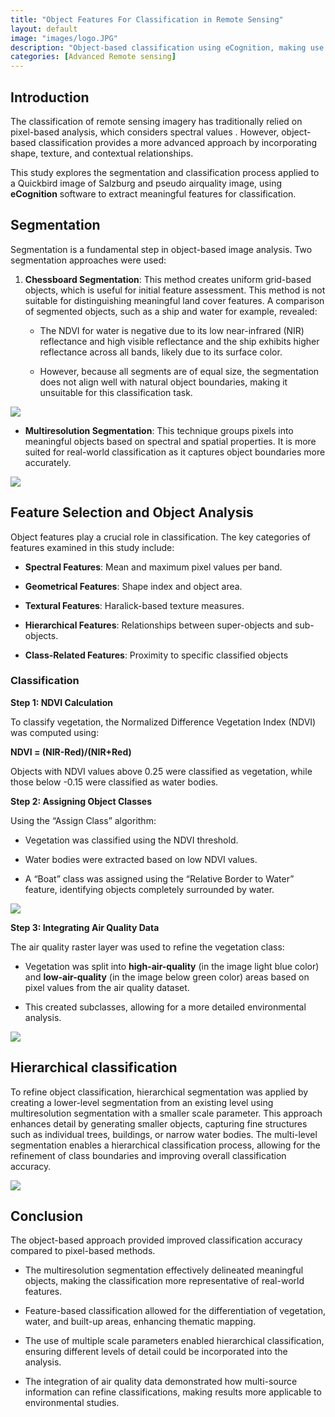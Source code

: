 ```yaml
---
title: "Object Features For Classification in Remote Sensing"
layout: default
image: "images/logo.JPG"
description: "Object-based classification using eCognition, making use of advanced segmentation, feature selection, and hierarchical segmentation."
categories: [Advanced Remote sensing]
---
```


## **Introduction**

The classification of remote sensing imagery has traditionally relied on pixel-based analysis, which considers spectral values . However, object-based classification provides a more advanced approach by incorporating shape, texture, and contextual relationships.

This study explores the segmentation and classification process applied to a Quickbird image of Salzburg and pseudo airquality image, using **eCognition** software to extract meaningful features for classification.

## **Segmentation**

Segmentation is a fundamental step in object-based image analysis. Two segmentation approaches were used:

1.  **Chessboard Segmentation**: This method creates uniform grid-based objects, which is useful for initial feature assessment. This method is not suitable for distinguishing meaningful land cover features. A comparison of segmented objects, such as a ship and water for example, revealed:

    -   The NDVI for water is negative due to its low near-infrared (NIR) reflectance and high visible reflectance and the ship exhibits higher reflectance across all bands, likely due to its surface color.

    -   However, because all segments are of equal size, the segmentation does not align well with natural object boundaries, making it unsuitable for this classification task.

![](images/chessboard_segmentation2.PNG)

-   **Multiresolution Segmentation**: This technique groups pixels into meaningful objects based on spectral and spatial properties. It is more suited for real-world classification as it captures object boundaries more accurately.

![](images/exercise_mrs2.JPG)

## Feature Selection and Object Analysis

Object features play a crucial role in classification. The key categories of features examined in this study include:

-   **Spectral Features**: Mean and maximum pixel values per band.

-   **Geometrical Features**: Shape index and object area.

-   **Textural Features**: Haralick-based texture measures.

-   **Hierarchical Features**: Relationships between super-objects and sub-objects.

-   **Class-Related Features**: Proximity to specific classified objects

### Classification

**Step 1: NDVI Calculation**

To classify vegetation, the Normalized Difference Vegetation Index (NDVI) was computed using:

**NDVI = (NIR-Red)/(NIR+Red)**

Objects with NDVI values above 0.25 were classified as vegetation, while those below -0.15 were classified as water bodies.

**Step 2: Assigning Object Classes**

Using the “Assign Class” algorithm:

-   Vegetation was classified using the NDVI threshold.

-   Water bodies were extracted based on low NDVI values.

-   A "Boat" class was assigned using the "Relative Border to Water" feature, identifying objects completely surrounded by water.

![](images/exercise4_boat.JPG)

**Step 3: Integrating Air Quality Data**

The air quality raster layer was used to refine the vegetation class:

-   Vegetation was split into **high-air-quality** (in the image light blue color) and **low-air-quality** (in the image below green color) areas based on pixel values from the air quality dataset.

-   This created subclasses, allowing for a more detailed environmental analysis.

![](images/quest3and4.JPG)

## Hierarchical classification

To refine object classification, hierarchical segmentation was applied by creating a lower-level segmentation from an existing level using multiresolution segmentation with a smaller scale parameter. This approach enhances detail by generating smaller objects, capturing fine structures such as individual trees, buildings, or narrow water bodies. The multi-level segmentation enables a hierarchical classification process, allowing for the refinement of class boundaries and improving overall classification accuracy.

![](images/quest5.JPG)

## Conclusion

The object-based approach provided improved classification accuracy compared to pixel-based methods.

-   The multiresolution segmentation effectively delineated meaningful objects, making the classification more representative of real-world features.

-   Feature-based classification allowed for the differentiation of vegetation, water, and built-up areas, enhancing thematic mapping.

-   The use of multiple scale parameters enabled hierarchical classification, ensuring different levels of detail could be incorporated into the analysis.

-   The integration of air quality data demonstrated how multi-source information can refine classifications, making results more applicable to environmental studies.
